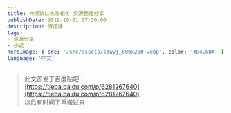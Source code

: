 ```yaml
---
title: 神探狄仁杰及相关 资源整理分享
publishDate: 2019-10-01 07:30:00
description: 待迁移
tags:
- 资源分享
- 小说
heroImage: { src: '/src/assets/sdwyj_600x200.webp', color: '#B4C6DA' }
language: '中文'
---
```


> 此文首发于百度贴吧：  
> [https://tieba.baidu.com/p/6281267640](https://tieba.baidu.com/p/6281267640)  
> 以后有时间了再搬过来


